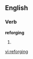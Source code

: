 ==English==

===Verb===
'''reforging'''

# {{third-person singular of|[[reforge]]}}

[[vi:reforging]]